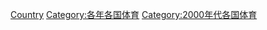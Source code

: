 {{Commons category|2007 in sports by country}}
{{Year by category
|m=2
|c=0
|d=0
|y=7
|cat=各國體育
|sortkey=2007
}}

[[Category:2007年體育|Country]]
[[Category:各年各国体育|Category:各年各国体育]]
[[Category:2000年代各国体育|Category:2000年代各国体育]]